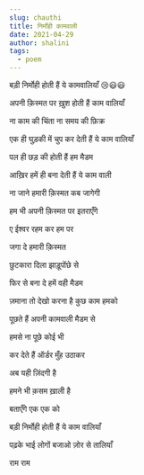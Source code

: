 ```yaml
---
slug: chauthi
title: निर्मोही कामवाली
date: 2021-04-29
author: shalini
tags:
  - poem
---
```

बड़ी निर्मोही होती हैं ये कामवालियाँ 😢😃😃

अपनी क़िस्मत पर ख़ुश होती हैं  काम वालियाँ 

ना काम की चिंता ना समय की फ़िक्र 

एक ही घुड़की में चुप कर देती हैं ये काम वालियाँ 

पल ही छड़ की होती हैं हम मैडम 

आख़िर हमें ही बना देती हैं ये  काम वाली 

ना जाने हमारी क़िस्मत कब जागेगी 

हम भी अपनी क़िस्मत पर इतराएँगे 

ए ईश्वर रहम कर हम पर 

जगा दे हमारी क़िस्मत 

छुटकारा दिला झाड़ूपोंछे से 

फिर से बना दे हमें वही मैडम 

ज़माना तो देखो करना है कुछ काम हमको 

पूछते हैं अपनी कामवाली मैडम से 

हमसे ना पूछे कोई भी 

कर देते हैं ऑर्डर मुँह उठाकर 

अब यही ज़िंदगी है 

हमने भी क़सम ख़ाली है 

बताएँगे एक एक को

बड़ी निर्मोही होती हैं ये काम वालियाँ

पढ़के भाई लोगों बजाओ ज़ोर से तालियाँ 

राम राम